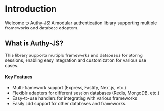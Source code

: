 # Introduction

Welcome to Authy-JS! A modular authentication library supporting multiple frameworks and database adapters.

## What is Authy-JS?

This library supports multiple frameworks and databases for storing sessions, enabling easy integration and customization for various use cases.

#### Key Features

-   Multi-framework support (Express, Fastify, Next.js, etc.)
-   Flexible adapters for different session databases (Redis, MongoDB, etc.)
-   Easy-to-use handlers for integrating with various frameworks
-   Easily add support for other databases and frameworks.
